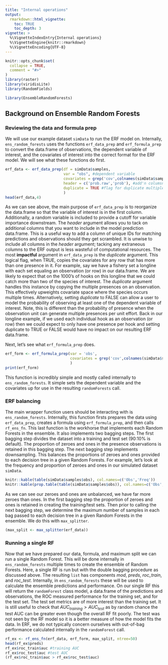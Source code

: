```yaml
---
title: "Internal operations"
output: 
  rmarkdown::html_vignette:
    toc: TRUE
    toc_depth: 3
vignette: >
  %\VignetteIndexEntry{Internal operations}
  %\VignetteEngine{knitr::rmarkdown}
  %\VignetteEncoding{UTF-8}
---
```


```r
knitr::opts_chunk$set(
  collapse = TRUE,
  comment = "#>"
)
library(raster)
library(viridisLite)
library(RandomFields)
```

```r
library(EnsembleRandomForests)
```

## Background on Ensemble Random Forests

### Reviewing the data and formula prep
We will use our example dataset `simData` to run the ERF model on. Internally, `ens_random_forests` uses the functions `erf_data_prep` and `erf_formula_prep` to convert the data.frame of observations, the dependent variable of interest, and the covariates of interest into the correct format for the ERF model. We will see what these functions do first.
```r
erf_data <- erf_data_prep(df = simData$samples, 
                          var = "obs", #dependent variable
                          covariates = grep('cov',colnames(simData$samples), value=T),
                          header = c('prob.raw','prob'), #add'n columsn to include
                          duplicate = TRUE #flag for duplicate multiple presences
                          )
head(erf_data,4)
```
As we can see above, the main purpose of `erf_data_prep` is to reorganize the data.frame so that the variable of interest is in the first column. Additionally, a random variable is included to provide a cutoff for variable importance downstream. The *header* argument allows you to tack on additional columns that you want to include in the model prediction data.frame. This is a useful way to add a column of unique IDs for matching predictions and observations should they get scrambled. It is unwise to include all columns in the *header* argument; tacking any extraneous columns to the ERF output is less wasteful of computational resources. The most **impactful** argument in `erf_data_prep` is the *duplicate* argument. This logical flag, when TRUE, copies the covariates for any row that has more than one presence in it. For example, say we have a fishery set a longline with each set equaling an observation (or row) in our data.frame. We are likely to expect that on the 1000's of hooks on this longline that we could catch more than two of the species of interest. The *duplicate* argument handles this instance by copying the multiple presences on an observation. This effectively upweights covariate space where the species occurs multiple times. Alternatively, setting *duplicate* to FALSE can allow a user to model the probability of observing at least one of the dependent variable of interest. Note, this is different than the probability of presence when the observation unit can generate multiple presences per unit effort. Back in our longline example, if we used each individual hook as an observation (or row) then we could expect to only have one presence per hook and setting duplicate to TRUE or FALSE would have no impact on our resulting ERF data.frame. 

Next, let's see what `erf_formula_prep` does.
```r
erf_form <- erf_formula_prep(var = 'obs',
                             covariates = grep('cov',colnames(simData$samples), value=T)
                             )
print(erf_form)
```
This function is incredibly simple and mostly called internally to `ens_random_forests`. It simple sets the dependent variable and the covariates up for use in the resulting `randomForests` call. 

### ERF balancing
The main wrapper function users should be interacting with is `ens_random_forests`. Internally, this function firsts prepares the data using `erf_data_prep`, creates a formula using `erf_formula_prep`, and then calls `rf_ens_fn`. This last function is the workhorse that implements each Random Forests in the ensemble. It also implements two bagging steps. The first bagging step divides the dataset into a training and test set (90:10% is default). The proportion of zeroes and ones in the presence observations is retained in this bagging step. The next bagging step implements downsampling. This balances the proportions of zeroes and ones provided to each decision tree in a given Random Forests. For example, let's look at the frequency and proportion of zeroes and ones in our simulated dataset `simData`.
```r
knitr::kable(table(simData$samples$obs), col.names=c('Obs','Freq'))
knitr::kable(prop.table(table(simData$samples$obs)), col.names=c('Obs','Prop.'))
```
As we can see our zeroes and ones are unbalanced, we have far more zeroes than ones. In the first bagging step the proportion of zeroes and ones is retained in creating the training/test sets. Then prior to calling the next bagging step, we determine the maximum number of samples in each bag passed to each decision tree in a given Random Forests in the ensemble. We do this with `max_splitter`.
```r
(max_split <- max_splitter(erf_data))
```
### Running a single RF
Now that we have prepared our data, formula, and maximum split we can run a single Random Forest. This will be done internally in `ens_random_forests` multiple times to create the ensemble of Random Forests. Here, a single RF is run but with the double bagging procedure as discussed above. The resulting `list` has components *mod*, *preds*, *roc_train*, and *roc_test*. Internally, in `ens_random_forests` these will be used to calculate the ensemble predictions and performance. On our single RF this will return the `randomForest` class model, a data.frame of the predictions and observations, the ROC measured performance for the training set, and for the test set. The test set metrics are of more interest than the training set. It is still useful to check that $AUC_{training} > AUC_{test}$ as by random chance the test AUC can be greater even though the overall RF fit poorly. The test was not seen by the RF model so it is a better measure of how the model fits the data. In ERF, we do not typically concern ourselves with out-of-bag performance calculated internally in the `randomForest` call.
```r
rf_ex <- rf_ens_fn(erf_data, erf_form, max_split, ntree=50)
head(rf_ex$preds)
rf_ex$roc_train$auc #training AUC
rf_ex$roc_test$auc #test AUC
(rf_ex$roc_train$auc > rf_ex$roc_test$auc)
```